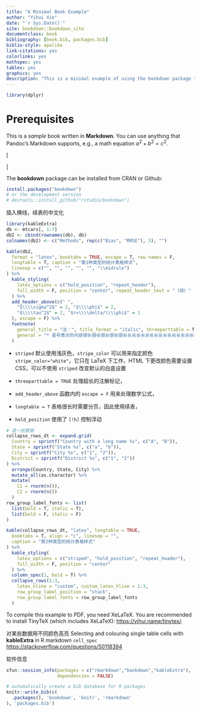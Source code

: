 ```yaml
--- 
title: "A Minimal Book Example"
author: "Yihui Xie"
date: "`r Sys.Date()`"
site: bookdown::bookdown_site
documentclass: book
bibliography: [book.bib, packages.bib]
biblio-style: apalike
link-citations: yes
colorlinks: yes
mathspec: yes
tables: yes
graphics: yes
description: "This is a minimal example of using the bookdown package to write a book. The output format for this example is bookdown::gitbook."
---
```


```r
library(dplyr)
```

# Prerequisites

This is a _sample_ book written in **Markdown**. You can use anything that Pandoc's Markdown supports, e.g., a math equation $a^2 + b^2 = c^2$.

\[
\begin{array}{rcll}
p(\boldsymbol{\theta}|Y)  & =  & \displaystyle \frac{p(\boldsymbol{\theta},Y)}{p(Y)}
& \mbox{ [条件概率定义]}
\\[4pt]
& = & \displaystyle \frac{p(Y|\boldsymbol{\theta}) p(\boldsymbol{\theta})}{p(Y)}
& \mbox{ [链式法则]}
\\[4pt]
& = & \displaystyle \frac{p(Y|\boldsymbol{\theta})p(\boldsymbol{\theta})}{\int_{\Theta}p(Y,\boldsymbol{\theta})d\boldsymbol{\theta}}
& \mbox{ [全概率公式]}
\\[4pt]
& = & \displaystyle \frac{p(Y|\boldsymbol{\theta})p(\boldsymbol{\theta})}{\int_{\Theta}p(Y|\boldsymbol{\theta})p(\boldsymbol{\theta})d\boldsymbol{\theta}}
& \mbox{ [链式法则]}
\\[4pt]
& \propto & \displaystyle p(Y|\boldsymbol{\theta})p(\boldsymbol{\theta})
& \mbox{ [Y 是固定的]}
\end{array}
\]

The **bookdown** package can be installed from CRAN or Github:

```r
install.packages("bookdown")
# or the development version
# devtools::install_github("rstudio/bookdown")
```

插入横线，续表的中文化

```r
library(kableExtra)
db <- mtcars[, 1:7]
db2 <- cbind(rownames(db), db)
colnames(db2) <- c("Methods", rep(c("Bias", "RMSE"), 3), "")

kable(db2,
  format = "latex", booktabs = TRUE, escape = T, row.names = F,
  longtable = T, caption = "第1种类型的统计表格样式",
  linesep = c("", "", "", "", "", "\\midrule")
) %>%
  kable_styling(
    latex_options = c("hold_position", "repeat_header"),
    full_width = F, position = "center", repeat_header_text = "（续）"
  ) %>%
  add_header_above(c(" ",
    "$\\\\sigma^2$" = 2, "$\\\\phi$" = 2,
    "$\\\\tau^2$" = 2, "$r=\\\\delta/\\\\phi$" = 1
  ), escape = F) %>%
  footnote(
    general_title = "注：", title_format = "italic", threeparttable = T,
    general = "* 星号表示的内容很长很长很长很长很长长长长长长长长长长长长长长长长长长长长长长长长长长长长长长长长长长"
  )
```

- `striped` 默认使用浅灰色，`stripe_color` 可以用来指定颜色 `stripe_color="white"`，它只在 LaTeX 下工作，HTML 下更改颜色需要设置 CSS，可以不使用 `striped` 改变默认的白底设置  

- `threeparttable = TRUE` 处理超长的注解标记，

- `add_header_above` 函数内的 `escape = F` 用来处理数学公式，

- `longtable = T` 表格很长时需要分页，因此使用续表，

- `hold_position` 使用了 `[!h]` 控制浮动

```r
# 造一些数据
collapse_rows_dt <- expand.grid(
  Country = sprintf("Country with a long name %s", c("A", "B")),
  State = sprintf("State %s", c("a", "b")),
  City = sprintf("City %s", c("1", "2")),
  District = sprintf("District %s", c("1", "2"))
) %>%
  arrange(Country, State, City) %>%
  mutate_all(as.character) %>%
  mutate(
    C1 = rnorm(n()),
    C2 = rnorm(n())
  )
row_group_label_fonts <- list(
  list(bold = T, italic = T),
  list(bold = F, italic = F)
)

kable(collapse_rows_dt, "latex", longtable = TRUE,
  booktabs = T, align = "c", linesep = "",
  caption = "第2种类型的统计表格样式"
) %>%
  kable_styling(
    latex_options = c("striped", "hold_position", "repeat_header"),
    full_width = F, position = "center"
  ) %>% 
  column_spec(1, bold = T) %>%
  collapse_rows(1:3,
    latex_hline = "custom", custom_latex_hline = 1:3,
    row_group_label_position = "stack",
    row_group_label_fonts = row_group_label_fonts
  )
```

To compile this example to PDF, you need XeLaTeX. You are recommended to install TinyTeX (which includes XeLaTeX): <https://yihui.name/tinytex/>.

对某些数据用不同颜色高亮
Selecting and colouring single table cells with **kableExtra** in R markdown `cell_spec` <https://stackoverflow.com/questions/50118394>

软件信息

```r
xfun::session_info(packages = c("rmarkdown","bookdown","kableExtra"),
                   dependencies = FALSE)
```


```r
# automatically create a bib database for R packages
knitr::write_bib(c(
  .packages(), 'bookdown', 'knitr', 'rmarkdown'
), 'packages.bib')
```
